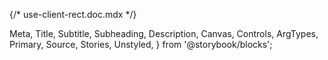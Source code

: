 {/* use-client-rect.doc.mdx */}

  Meta,
  Title,
  Subtitle,
  Subheading,
  Description,
  Canvas,
  Controls,
  ArgTypes,
  Primary,
  Source,
  Stories,
  Unstyled,
} from '@storybook/blocks';


<Meta of={UseClientRectStories} />

<Title />

<Description />

<Primary />

<Subheading>Props</Subheading>

<Controls include={['id', 'clazzName']} />

<Subheading>Test</Subheading>

<Controls include={['width', 'height', 'top', 'left']} />

<Subheading>Usage</Subheading>

<Source language="tsx" code={`

// 根据 ID 获取 元素 计算后的信息
const { rect } = useClientRect({id: ""});

// 根据 className 获取 元素 计算后的信息
const { rect } = useClientRect({clazzName: ""});

// 根据 useRef() 获取 元素 计算后的信息
const { rect, domRef } = useClientRect({clazzName: ""});

`}/>

<Subheading>Return Value</Subheading>

<ArgTypes exclude={['width', 'height', 'top', 'left', 'id', 'clazzName']} />

<Subheading>Default UseClientRect</Subheading>

<Canvas of={UseClientRectStories.DefaultUseClientRect} />

<style>
  {`

`}
</style>
